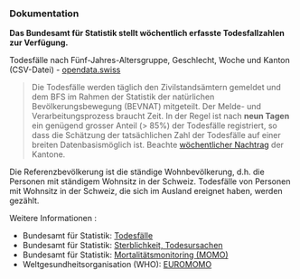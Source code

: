 ### Dokumentation

**Das Bundesamt für Statistik stellt wöchentlich erfasste Todesfallzahlen zur Verfügung.**

Todesfälle nach Fünf-Jahres-Altersgruppe, Geschlecht, Woche und Kanton (CSV-Datei) - [opendata.swiss](https://opendata.swiss/de/dataset?q=%22Todesfälle+nach+Fünf-Jahres-Altersgruppe%22+Kanton)

>Die Todesfälle werden täglich den Zivilstandsämtern gemeldet und dem BFS im Rahmen der Statistik der natürlichen Bevölkerungsbewegung (BEVNAT) mitgeteilt. Der Melde- und Verarbeitungsprozess braucht Zeit. In der Regel ist nach **neun Tagen** ein genügend grosser Anteil (> 85%) der Todesfälle registriert, so dass die Schätzung der tatsächlichen Zahl der Todesfälle auf einer breiten Datenbasismöglich ist. Beachte [wöchentlicher Nachtrag](#nachtrag) der Kantone.


Die Referenzbevölkerung ist die ständige Wohnbevölkerung, d.h. die Personen mit ständigem Wohnsitz in der Schweiz. Todesfälle von Personen mit Wohnsitz in der Schweiz, die sich im Ausland ereignet haben, werden gezählt.

Weitere Informationen :

- Bundesamt für Statistik:  [Todesfälle](https://www.bfs.admin.ch/bfs/de/home/statistiken/bevoelkerung/geburten-todesfaelle/todesfaelle.html)
- Bundesamt für Statistik: [Sterblichkeit, Todesursachen](https://www.bfs.admin.ch/bfs/de/home/statistiken/gesundheit/gesundheitszustand/sterblichkeit-todesursachen.html)
- Bundesamt für Statistik: [Mortalitätsmonitoring (MOMO)](https://www.experimental.bfs.admin.ch/expstat/de/home/innovative-methoden/momo.html)
- Weltgesundheitsorganisation (WHO): [EUROMOMO](https://www.euromomo.eu/graphs-and-maps/)

